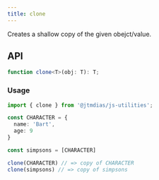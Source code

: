 ```yaml
---
title: clone
---
```

Creates a shallow copy of the given obejct/value.

## API

```typescript
function clone<T>(obj: T): T;
```

### Usage

```typescript
import { clone } from '@jtmdias/js-utilities';

const CHARACTER = {
  name: 'Bart',
  age: 9
}

const simpsons = [CHARACTER]

clone(CHARACTER) // => copy of CHARACTER
clone(simpsons) // => copy of simpsons
```

